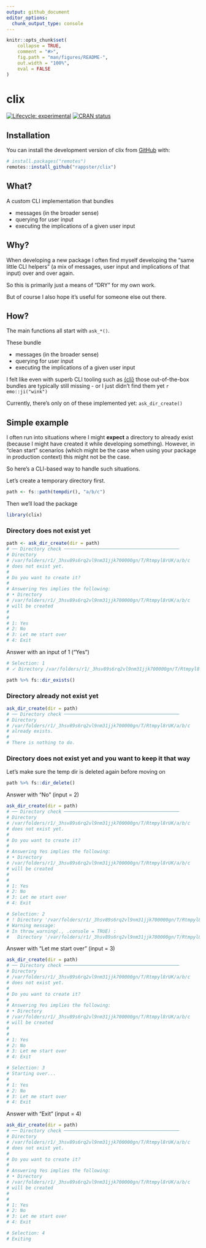 ```yaml
---
output: github_document
editor_options: 
  chunk_output_type: console
---
```


<!-- README.md is generated from README.Rmd. Please edit that file -->

```r
knitr::opts_chunk$set(
    collapse = TRUE,
    comment = "#>",
    fig.path = "man/figures/README-",
    out.width = "100%",
    eval = FALSE
)
```

# clix

<!-- badges: start -->
[![Lifecycle: experimental](https://img.shields.io/badge/lifecycle-experimental-orange.svg)](https://lifecycle.r-lib.org/articles/stages.html#experimental)
[![CRAN status](https://www.r-pkg.org/badges/version/valid)](https://CRAN.R-project.org/package=valid)
<!-- badges: end -->

## Installation

You can install the development version of clix from [GitHub](https://github.com/) with:

``` r
# install.packages("remotes")
remotes::install_github("rappster/clix")
```

## What?

A custom CLI implementation that bundles 

- messages (in the broader sense)
- querying for user input
- executing the implications of a given user input

## Why?

When developing a new package I often find myself developing the "same little
CLI helpers" (a mix of messages, user input and implications of that input) over
and over again.

So this is primarily just a means of "DRY" for my own work. 

But of course I also hope it's useful for someone else out there.

## How?

The main functions all start with `ask_*()`. 

These bundle

- messages (in the broader sense)
- querying for user input
- executing the implications of a given user input

I felt like even with superb CLI tooling such as
[{cli}](https://cli.r-lib.org/index.html) those out-of-the-box bundles are
typically still missing - or I just didn't find them yet `r emo::ji("wink")`

Currently, there's only on of these implemented yet: `ask_dir_create()`

## Simple example

I often run into situations where I might **expect** a directory to already
exist (because I might have created it while developing something). However, in
"clean start" scenarios (which might be the case when using your package in
production context) this might not be the case.

So here's a CLI-based way to handle such situations.

Let's create a temporary directory first.

```r
path <- fs::path(tempdir(), "a/b/c")
```

Then we'll load the package

```r
library(clix)
```

### Directory does not exist yet

```r
path <- ask_dir_create(dir = path)
# ── Directory check ──────────────────────────────────────────
# Directory
# /var/folders/r1/_3hsv89s6rq2vl9nm31jjk700000gn/T/Rtmpyl8rUK/a/b/c
# does not exist yet.
# 
# Do you want to create it?
# 
# Answering Yes implies the following:
# • Directory
# /var/folders/r1/_3hsv89s6rq2vl9nm31jjk700000gn/T/Rtmpyl8rUK/a/b/c
# will be created
# 
# 
# 1: Yes
# 2: No
# 3: Let me start over
# 4: Exit
```

Answer with an input of 1 ("Yes")

```r
# Selection: 1
# ✓ Directory /var/folders/r1/_3hsv89s6rq2vl9nm31jjk700000gn/T/Rtmpyl8rUK/a/b/c created.

path %>% fs::dir_exists()
```

### Directory already not exist yet

```r
ask_dir_create(dir = path)
# ── Directory check ──────────────────────────────────────────
# Directory
# /var/folders/r1/_3hsv89s6rq2vl9nm31jjk700000gn/T/Rtmpyl8rUK/a/b/c
# already exists.
# 
# There is nothing to do.
```

### Directory does not exist yet and you want to keep it that way

Let's make sure the temp dir is deleted again before moving on

```r
path %>% fs::dir_delete()
```

Answer with "No" (input = 2)

```r
ask_dir_create(dir = path)
# ── Directory check ──────────────────────────────────────────
# Directory
# /var/folders/r1/_3hsv89s6rq2vl9nm31jjk700000gn/T/Rtmpyl8rUK/a/b/c
# does not exist yet.
# 
# Do you want to create it?
# 
# Answering Yes implies the following:
# • Directory
# /var/folders/r1/_3hsv89s6rq2vl9nm31jjk700000gn/T/Rtmpyl8rUK/a/b/c
# will be created
# 
# 
# 1: Yes
# 2: No
# 3: Let me start over
# 4: Exit
```

```r
# Selection: 2
# ! Directory '/var/folders/r1/_3hsv89s6rq2vl9nm31jjk700000gn/T/Rtmpyl8rUK/a/b/c' was not created
# Warning message:
# In throw_warning(., .console = TRUE) :
#   Directory '/var/folders/r1/_3hsv89s6rq2vl9nm31jjk700000gn/T/Rtmpyl8rUK/a/b/c' was not created
```

Answer with "Let me start over" (input = 3)

```r
ask_dir_create(dir = path)
# ── Directory check ──────────────────────────────────────────
# Directory
# /var/folders/r1/_3hsv89s6rq2vl9nm31jjk700000gn/T/Rtmpyl8rUK/a/b/c
# does not exist yet.
# 
# Do you want to create it?
# 
# Answering Yes implies the following:
# • Directory
# /var/folders/r1/_3hsv89s6rq2vl9nm31jjk700000gn/T/Rtmpyl8rUK/a/b/c
# will be created
# 
# 
# 1: Yes
# 2: No
# 3: Let me start over
# 4: Exit
```

```r
# Selection: 3
# Starting over...
#  
# 1: Yes
# 2: No
# 3: Let me start over
# 4: Exit
```

Answer with "Exit" (input = 4)

```r
ask_dir_create(dir = path)
# ── Directory check ──────────────────────────────────────────
# Directory
# /var/folders/r1/_3hsv89s6rq2vl9nm31jjk700000gn/T/Rtmpyl8rUK/a/b/c
# does not exist yet.
# 
# Do you want to create it?
# 
# Answering Yes implies the following:
# • Directory
# /var/folders/r1/_3hsv89s6rq2vl9nm31jjk700000gn/T/Rtmpyl8rUK/a/b/c
# will be created
# 
# 
# 1: Yes
# 2: No
# 3: Let me start over
# 4: Exit
```

```r
# Selection: 4
# Exiting
```
